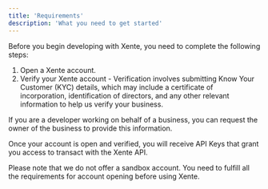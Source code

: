 ```yaml
---
title: 'Requirements'
description: 'What you need to get started'
---
```

Before you begin developing with Xente, you need to complete the following steps:

1. Open a Xente account.
2. Verify your Xente account - Verification involves submitting Know Your Customer (KYC) details, which may include a certificate of incorporation, identification of directors, and any other relevant information to help us verify your business. 

If you are a developer working on behalf of a business, you can request the owner of the business to provide this information. 

Once your account is open and verified, you will receive API Keys that grant you access to transact with the Xente API.

Please note that we do not offer a sandbox account. You need to fulfill all the requirements for account opening before using Xente.


